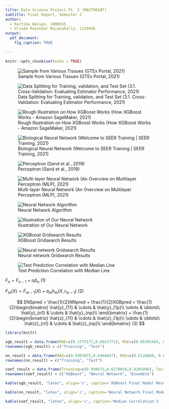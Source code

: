 ```yaml
---
title: Data Science Project Pt. 2 (MAST90107)
subtitle: Final Report, Semester 2 
author:
  - Kartika Waluyo, 1000555
  - Vrinda Rajendar Rajanahally, 1129446
output: 
  pdf_document:
    fig_caption: TRUE
    
---
```

\centering
\raggedright
\newpage
\tableofcontents

```r
knitr::opts_chunk$set(echo = TRUE)
```

\newpage

![Sample from Various Tissues (GTEx Portal, 2021)](../figs/fig1.png)


![Data Splitting for Training, validation, and Test Set (3.1. Cross-Validation: Evaluating Estimator Performance, 2021)](../figs/fig2.png)


![Rough Illustration on How XGBoost Works (How XGBoost Works - Amazon SageMaker, 2021)](../figs/fig3.png)

![Biological Neural Network (Welcome to SEER Training | SEER Training, 2021)](../figs/fig4.png)

![Perceptron (Sand et al., 2019)](../figs/fig5.png)

![Multi-layer Neural Network (An Overview on Multilayer Perceptron (MLP), 2021)](../figs/fig6.png)

![Neural Network Algorithm](../figs/fig7.png)

![Illustration of Our Neural Network](../figs/fig8.png)

![XGBoost Gridsearch Results](../figs/fig9.png)

![Neural network Gridsearch Results](../figs/fig10.png)

![Test Prediction Correlation with Median Line](../figs/fig11.png)













$F_n = F_{n-1} + \eta\Delta_n$     (1)


$F_m(X) = F_{m-1}(X) + a_mh_m(X,r_{m-1})$     (2)


$$
ENSpred = \frac{1}{2}NNpred + \frac{1}{2}XGBpred =
\frac{1}{2}\begin{bmatrix}
\hat{y}_{11} & \cdots & \hat{y}_{1p}\\
\vdots & \ddots\\
\hat{y}_{n1} & \cdots & \hat{y}_{np}\\
\end{bmatrix} + 
\frac{1}{2}\begin{bmatrix}
\hat{z}_{11} & \cdots & \hat{z}_{1p}\\
\vdots & \ddots\\
\hat{z}_{n1} & \cdots & \hat{z}_{np}\\
\end{bmatrix} (3)
$$



```r
library(knitr)

xgb_result = data.frame(MAE=c(0.1775177,0.6653771), MSE=c(0.05393484, 0.735219))
rownames(xgb_result) = c("Training", "Test")

nn_result = data.frame(MAE=c(0.5993975,0.6464047), MSE=c(0.6128888, 0.6931747))
rownames(nn_result) = c("Training", "Test")

coef_result = data.frame(Training=c(0.990975,0.6278658,0.9205496), Test=c(0.4364947, 0.4887672,0.4976427))
rownames(coef_result) = c("XGBoost", "Neural Network", "Ensemble")
```


```r
kable(xgb_result, "latex", align='c', caption='XGBoost Final Model Result')
```


```r
kable(nn_result, "latex", align='c', caption='Neural Network Final Model Result')
```


```r
kable(coef_result, "latex", align='c', caption='Median Correlation')
```













